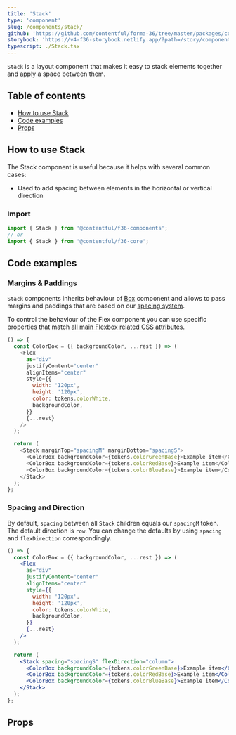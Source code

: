 ```yaml
---
title: 'Stack'
type: 'component'
slug: /components/stack/
github: 'https://github.com/contentful/forma-36/tree/master/packages/core/src/Stack'
storybook: 'https://v4-f36-storybook.netlify.app/?path=/story/components-stack--default'
typescript: ./Stack.tsx
---
```


`Stack` is a layout component that makes it easy to stack elements together and apply a space between them.

## Table of contents

- [How to use Stack](#how-to-use-stack)
- [Code examples](#code-examples)
- [Props](#props)

## How to use Stack

The Stack component is useful because it helps with several common cases:

- Used to add spacing between elements in the horizontal or vertical direction

### Import

```js static=true
import { Stack } from '@contentful/f36-components';
// or
import { Stack } from '@contentful/f36-core';
```

## Code examples

### Margins & Paddings

`Stack` components inherits behaviour of [Box] component and allows to pass margins and paddings that are based on our [spacing system].

To control the behaviour of the Flex component you can use specific properties that match [all main Flexbox related CSS attributes](https://cssreference.io/flexbox/).

```js
() => {
  const ColorBox = ({ backgroundColor, ...rest }) => (
    <Flex
      as="div"
      justifyContent="center"
      alignItems="center"
      style={{
        width: '120px',
        height: '120px',
        color: tokens.colorWhite,
        backgroundColor,
      }}
      {...rest}
    />
  );

  return (
    <Stack marginTop="spacingM" marginBottom="spacingS">
      <ColorBox backgroundColor={tokens.colorGreenBase}>Example item</ColorBox>
      <ColorBox backgroundColor={tokens.colorRedBase}>Example item</ColorBox>
      <ColorBox backgroundColor={tokens.colorBlueBase}>Example item</ColorBox>
    </Stack>
  );
};
```

### Spacing and Direction

By default, `spacing` between all `Stack` children equals our `spacingM` token. The default direction is `row`.
You can change the defaults by using `spacing` and `flexDirection` correspondingly.

```jsx
() => {
  const ColorBox = ({ backgroundColor, ...rest }) => (
    <Flex
      as="div"
      justifyContent="center"
      alignItems="center"
      style={{
        width: '120px',
        height: '120px',
        color: tokens.colorWhite,
        backgroundColor,
      }}
      {...rest}
    />
  );

  return (
    <Stack spacing="spacingS" flexDirection="column">
      <ColorBox backgroundColor={tokens.colorGreenBase}>Example item</ColorBox>
      <ColorBox backgroundColor={tokens.colorRedBase}>Example item</ColorBox>
      <ColorBox backgroundColor={tokens.colorBlueBase}>Example item</ColorBox>
    </Stack>
  );
};
```

## Props


<Props of="Stack" />

[box]: ../box
[spacing system]: ../../foundation/spacing
